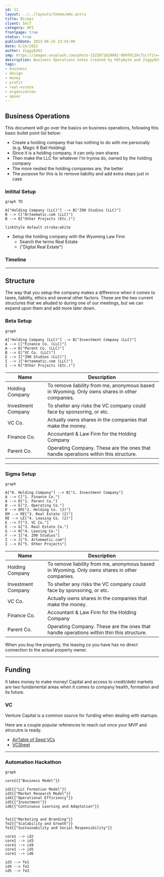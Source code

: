 ```yaml
---
id: 11
layout: ../../layouts/theme/mdx.astro
title: Bizops
client: Self
category: API
frontpage: true
status: true
publishDate: 2023-06-15 23:43:00
date: 6/15/2022
author: Ziggy9263
img: https://images.unsplash.com/photo-1522071820081-009f0129c71c?fit=crop&w=1400&h=700&q=75
description: Business Operations notes created by h0lybyte and Ziggy9263.
tags:
- business
- design
- money
- profit
- real-estate
- organization
- opsec
---
```


## Business Operations

This document will go over the basics on business operations, following this basic bullet point list below:

- Create a holding company that has nothing to do with me personally (e.g. Magic 8 Ball Holding)
- Since it is a holding company, it can only own shares
- Then make the LLC for whatever I'm trynna do, owned by the holding company
- The more nested the holding companies are, the better
- The purpose for this is to remove liability and add extra steps just in case

### Initital Setup

```mermaid
graph TD

A["Holding Company (LLC)"] --> B["Z90 Studios (LLC)"]
B --> C["Arteematic.com (LLC)"]
B --> D["Other Projects (Etc.)"]

linkStyle default stroke:white
```
- Setup the holding company with the Wyoming Law Firm
	- Search the terms Real Estate
	- ("Digital Real Estate")

### Timeline


---

## Structure

The way that you setup the company makes a difference when it comes to taxes, liability, ethics and several other factors.
These are the two current structures that we alluded to during one of our meetings, but we can expand upon them and add more later down.

### Beta Setup
```mermaid
graph 

A["Holding Company (LLC)"] --> B["Investment Company (LLC)"]
A --> C["Finance Co. (LLC)"]
A --> D["Parent Co. (LLC)"]
B --> E["VC Co. (LLC)"]
E --> I["Z90 Studios (LLC)"]
I --> J["Arteematic.com (LLC)"]
I --> K["Other Projects (Etc.)"]
```
Name | Description
---- | ----
Holding Company | To remove liability from me, anonymous based in Wyoming. Only owns shares in other companies.
Investment Company | To shelter any risks the VC company could face by sponsoring, or etc.
VC Co. | Actually owns shares in the companies that make the money.
Finance Co. | Accountant & Law Firm for the Holding Company
Parent Co. | Operating Company. These are the ones that handle operations within this structure.


---

### Sigma Setup

```mermaid
graph 

A["0. Holding Company"] --> B["1. Investment Company"]
A --> C["1. Finance Co."]
A --> D["1. Parent Co."]
B --> E["2. Operating Co."]
D --> EM["2. Holding Co. (2)"]
EM --> RE["3. Real Estate (2)"]
RE --> LE["4. Leasing Co. (2)"]
E --> F["3. VC Co."]
E --> G["3. Real Estate Co."]
G --> H["4. Leasing Co."]
F --> I["4. Z90 Studios"]
I --> J["5. Arteematic.com"]
I --> K["5. Other Projects"]
```

Name | Description
---- | ----
Holding Company | To remove liability from me, anonymous based in Wyoming. Only owns shares in other companies.
Investment Company | To shelter any risks the VC company could face by sponsoring, or etc.
VC Co. | Actually owns shares in the companies that make the money.
Finance Co. | Accountant & Law Firm for the Holding Company
Parent Co. | Operating Company. These are the ones that handle operations within thin this structure.

When you buy the property, the leasing co you have has no direct connection to the actual property owner.

---

## Funding

It takes money to make money! 
Capital and access to credit/debt markets are two fundamental areas when it comes to company health, formation and its future.

### VC

Venture Capital is a common source for funding when dealing with startups.

Here are a couple popular references to reach out once your MVP and strucutre is ready.

- [AirTable of Seed VCs](https://airtable.com/shrkohpeE2AO2ldeq/tbl5Q8N7NuW22z5Bt?backgroundColor=cyan&viewControls=on)
- [VCSheet](https://www.vcsheet.com/)

---

### Automation Hackathon

```mermaid
graph

core1{{"Business Model"}}

id2{{"LLC Formation Model"}}
id3{{"Market Research Model"}}
id4{{"Operational Efficiency"}}
id5{{"Investment"}}
id6{{"Continuous Learning and Adaptation"}}


fe1{{"Marketing and Branding"}}
fe2{{"Scalability and Growth"}}
fe3{{"Sustainability and Social Responsibility"}}

core1 --> id2
core1 --> id3
core1 --> id4
core1 --> id5
core1 --> id6

id3 --> fe1
id4 --> fe2
id5 --> fe3

```

